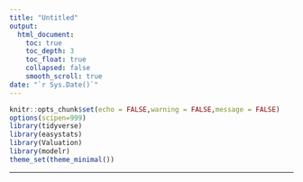 ```yaml
---
title: "Untitled"
output: 
  html_document:
    toc: true
    toc_depth: 3
    toc_float: true
    collapsed: false
    smooth_scroll: true
date: "`r Sys.Date()`"
---
```


```r
knitr::opts_chunk$set(echo = FALSE,warning = FALSE,message = FALSE)
options(scipen=999)
library(tidyverse)
library(easystats)
library(Valuation)
library(modelr)
theme_set(theme_minimal())
```

___

